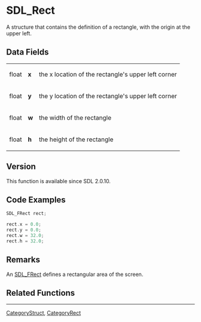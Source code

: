 
= SDL_Rect =
A structure that contains the definition of a rectangle, with the origin at the upper left.


== Data Fields ==
{|
|float
|'''x'''
|the x location of the rectangle's upper left corner
|-
|float
|'''y'''
|the y location of the rectangle's upper left corner
|-
|float
|'''w'''
|the width of the rectangle
|-
|float
|'''h'''
|the height of the rectangle
|}

== Version ==

This function is available since SDL 2.0.10.

== Code Examples ==
<syntaxhighlight lang='c++'>
SDL_FRect rect;

rect.x = 0.0;
rect.y = 0.0;
rect.w = 32.0;
rect.h = 32.0;
</syntaxhighlight>

== Remarks ==
An [[SDL_FRect]] defines a rectangular area of the screen.

== Related Functions ==


----
[[CategoryStruct]], [[CategoryRect]]

